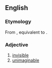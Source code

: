 ==English==

===Etymology===
From {{inh|en|enm|unseable}}, equivalent to {{af|en|un-|seeable}}.

===Adjective===
{{en-adj}}

# [[invisible]]
# [[unimaginable]]